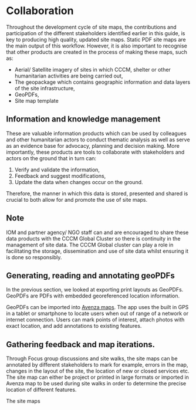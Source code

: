 # Collaboration
Throughout the development cycle of site maps, the contributions and participation of the different stakeholders identified earlier in this guide, is key to producing high quality, updated site maps. 
Static PDF site maps are the main output of this workflow. However, it is also important to recognise that other products are created in the process of making these maps, such as:

 - Aerial/ Satellite imagery of sites in which CCCM, shelter or other humanitarian activities are being carried out,
 - The geopackage which contains geographic information and data layers of the site infrastructure,
 - GeoPDFs,
 - Site map template

## Information and knowledge management
These are valuable information products which can be used by colleagues and other humanitarian actors to conduct thematic analysis as well as serve as an evidence base for advocacy, planning and decision making. More importantly, these products are tools to collaborate with stakeholders and actors on the ground that in turn can:
 
1. Verify and validate the information, 
2. Feedback and suggest modifications,
3. Update the data when changes occur on the ground. 

Therefore, the manner in which this data is stored, presented and shared is crucial to both allow for and promote the use of site maps. 

:::{.callout-note}
## Note
IOM and partner agency/ NGO staff can and are encouraged to share these data products with the CCCM Global Cluster so there is continuity in the management of site data. The CCCM Global cluster can play a role in facilitating the storage, dissemination and use of site data whilst ensuring it is done so responsibly. 
:::

## Generating, reading and annotating geoPDFs
In the previous section, we looked at exporting print layouts as GeoPDFs. GeoPDFs are PDFs with embedded georeferenced location information. 

GeoPDFs can be imported into [Avenza maps](https://www.avenzamaps.com/mobile-maps?campaignid=10221828697&adgroupid=102940455500&adid=453328850375&gclid=Cj0KCQiAg_KbBhDLARIsANx7wAxTp38Kmz11Ou-eCXzYSF_EkQpvBq3PvAo3sxuIS88hZMkaglVMWSAaAtEFEALw_wcB). The app uses the built in GPS in a tablet or smartphone to locate users when out of range of a network or internet connection. Users can mark points of interest, attach photos with exact location, and add annotations to existing features. 

## Gathering feedback and map iterations.
Through Focus group discussions and site walks, the site maps can be annotated by different stakeholders to mark for example, errors in the map, changes in the layout of the site, the location of new or closed services etc. The site map can either be project or printed in large formats or imported in Avenza map to be used during site walks in order to determine the precise location of different features.  

The site maps 

